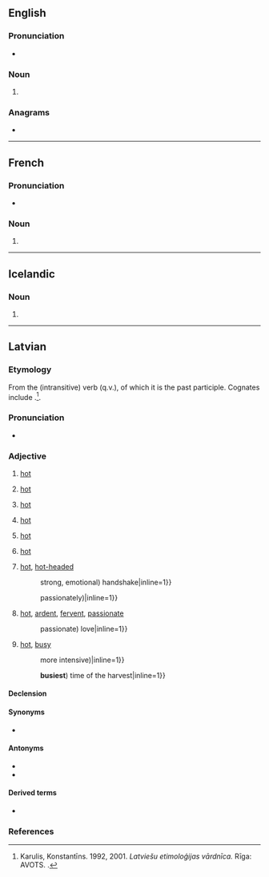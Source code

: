 ==English==

===Pronunciation===
* {{rhymes|ɑː(ɹ)sts|lang=en}}

===Noun===
{{head|en|noun plural form}}

# {{plural of|karst|lang=en}}

===Anagrams===
* {{anagrams|en|Starks|Trasks|skarts|starks}}

----

==French==

===Pronunciation===
* {{fr-IPA|karstes}}

===Noun===
{{head|fr|noun plural form|g=m}}

# {{plural of|karst|lang=fr}}

----

==Icelandic==

===Noun===
{{is-noun form}}

# {{is-inflection of|karst|indef|gen|s}}

----

==Latvian==

===Etymology===
From the (intransitive) verb {{m|lv|karst||to heat up, to grow hot}} (q.v.), of which it is the past participle. Cognates include {{cog|lt|karštas}}.<ref>Karulis, Konstantīns. 1992, 2001. ''Latviešu etimoloģijas vārdnīca.'' Rīga: AVOTS. {{ISBN|9984700127}}.</ref>.

===Pronunciation===
* {{lv-IPA|kâɾsts|broken}}
{{audio|lv-riga-karsts.ogg|lang=lv}}

===Adjective===
{{lv-adj|karst}}

# [[hot]] {{gloss|having [[relatively]] [[high]] [[temperature]]}}
#: {{ux|lv|'''karsts''' ūdens, ēdiens|'''hot''' water, food|inline=1}}
#: {{ux|lv|'''karsts''' gludeklis|'''hot''' iron (for ironing)|inline=1}}
#: {{ux|lv|'''karsta''' plīts|'''hot''' stove|inline=1}}
#: {{ux|lv|'''karstas''' smiltis|'''hot''' sand|inline=1}}
#: {{ux|lv|'''karsti''' garaiņi|'''hot''' vapors|inline=1}}
#: {{ux|lv|'''karsts''' vējš|'''hot''' wind|inline=1}}
#: {{ux|lv|'''karstie''' avoti|'''hot''' springs|inline=1}}
# [[hot]] {{gloss|which [[irradiate]]s a lot of [[heat]]}}
#: {{ux|lv|'''karsta''' saule, uguns|'''hot''' sun, fire|inline=1}}
# {{lb|lv|[[time]]}} [[hot]] {{gloss|having [[relatively]] [[high]] [[air]] [[temperature]]}}
#: {{ux|lv|'''karsts''' pusdiena laiks|'''hot''' lunch time, noon|inline=1}}
#: {{ux|lv|'''karsts''' jūlijs|'''hot''' July|inline=1}}
#: {{ux|lv|'''karsts''' klimats|'''hot''' climate|inline=1}}
# {{lb|lv|[[place]]}} [[hot]] {{gloss|where the [[temperature]] is ([[typically]]) [[relatively]] [[high]]}}
#: {{ux|lv|'''karsta''' pirts, istaba|'''hot''' bath, room|inline=1}}
#: {{ux|lv|'''karsts''' rūpnīcas cehs|'''hot''' factory (work)shop|inline=1}}
#: {{ux|lv|vilciena vagonā kļūst '''karsts'''|in the train car it gets '''hot'''|inline=1}}
# [[hot]] {{gloss|[[relate|relating]] to [[high]] [[body]] [[temperature]] and the [[feeling]]s it [[cause]]s}}
#: {{ux|lv|man ir '''karsti'''|I am, feel '''hot'''|inline=1}}
#: {{ux|lv|'''karstas''' tirpas|'''hot''' tingling|inline=1}}
#: {{ux|lv|piepeši '''karsts''' vilnis iesitās galvā|suddenly a '''hot''' wave sank into (his) head|inline=1}}
# [[hot]] {{gloss|which is [[done]] [[by]] [[heat]]ing or [[take place|takes place]] at [[high]] [[temperature]]s}}
#: {{ux|lv|'''karstā''' metināšana|'''hot''' welding|inline=1}}
# {{lb|lv|of [[people]], their [[action]]s}} [[hot]], [[hot-headed]] {{gloss|having very [[strong]], [[impatient]] [[character]], [[temperament]]; [[temperamental]], [[passionate]]; [[express]]ing such a [[character]]}}
#: {{ux|lv|viņš ir tik '''karsts''' un nikns|he is so '''hot''' and furious|inline=1}}
#: {{ux|lv|'''karsts''' rokas spiediens|'''hot''' ({{=}} strong, emotional) handshake|inline=1}}
#: {{ux|lv|'''karsts''' skātiens|'''hot''' look|inline=1}}
#: {{ux|lv|'''karsti''' skūpstīt|to kiss '''hotly''' ({{=}} passionately)|inline=1}}
#: {{ux|lv|'''karsts''' gan esi, Vīranauda... bet jauniem ļaudīm tādiem vajag būt|'''hot''', '''passionate''' you are, Vīranauda... but young people should be like that|inline=1}}
# {{lb|lv|of [[feeling]]s, [[action]]s}} [[hot]], [[ardent]], [[fervent]], [[passionate]]
#: {{ux|lv|'''karsta''' mīlestība|'''hot''' ({{=}} passionate) love|inline=1}}
#: {{ux|lv|'''karsta''' vēlēšanās|'''ardent''', '''ardent''' desire|inline=1}}
#: {{ux|lv|'''karstas''' dusmas|'''hot''' anger|inline=1}}
#: {{ux|lv|'''karsti''' strīdi|'''hot''', '''heated''' dispute|inline=1}}
# {{lb|lv|of [[place]]s, [[time]]s}} [[hot]], [[busy]] {{gloss|[[where]] or [[when]] something [[happen]]s [[intensive]]ly, e.g. [[war]]}}
#: {{ux|lv|'''karsta''' vieta|'''hot''' place, '''hot''' spot|inline=1}}
#: {{ux|lv|darbs kļuva aizvien '''karstāks'''|the work became increasingly '''hotter''' ({{=}} more intensive)|inline=1}}
#: {{ux|lv|'''viskarstākais''' ražas novākšanas laiks|the '''hottest''' ({{=}} '''busiest''') time of the harvest|inline=1}}

====Declension====
{{lv-decl-adj|karst|extrawidth=-100}}

====Synonyms====
* {{l|lv|silts}}

====Antonyms====
* {{l|lv|auksts}}
* {{l|lv|vēss}}

====Derived terms====
* {{l|lv|karstums}}

===References===
<references />